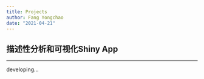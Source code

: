 ```yaml
---
title: Projects
author: Fang Yongchao
date: "2021-04-21"
---
```


## 描述性分析和可视化Shiny App

---------------------------------------------

developing...

